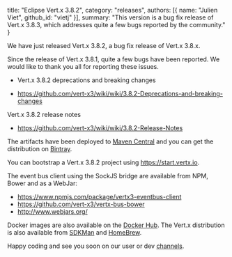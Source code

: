  title: "Eclipse Vert.x 3.8.2",
  category: "releases",
  authors: [{
    name: "Julien Viet",
    github_id: "vietj"
  }],
  summary: "This version is a bug fix release of Vert.x 3.8.3, which addresses quite a few bugs reported by the community."
}

We have just released Vert.x 3.8.2, a bug fix release of Vert.x 3.8.x.

Since the release of Vert.x 3.8.1, quite a few bugs have been reported. We would like to thank you all for reporting these issues.

* Vert.x 3.8.2 deprecations and breaking changes

* https://github.com/vert-x3/wiki/wiki/3.8.2-Deprecations-and-breaking-changes

Vert.x 3.8.2 release notes

* https://github.com/vert-x3/wiki/wiki/3.8.2-Release-Notes

The artifacts have been deployed to [Maven Central](http://search.maven.org/#search%7Cga%7C1%7Cg%3A%22io.vertx%22%20AND%20v%3A%223.8.2%22) and you can get the distribution on [Bintray](https://bintray.com/vertx/downloads/distribution/3.8.2/view).

You can bootstrap a Vert.x 3.8.2 project using https://start.vertx.io.

The event bus client using the SockJS bridge are available from NPM, Bower and as a WebJar:

* https://www.npmjs.com/package/vertx3-eventbus-client
* https://github.com/vert-x3/vertx-bus-bower
* http://www.webjars.org/

Docker images are also available on the [Docker Hub](https://hub.docker.com/u/vertx/). The Vert.x distribution is also available from [SDKMan](http://sdkman.io/index.html) and [HomeBrew](http://brew.sh/).

Happy coding and see you soon on our user or dev [channels](https://vertx.io/community).
